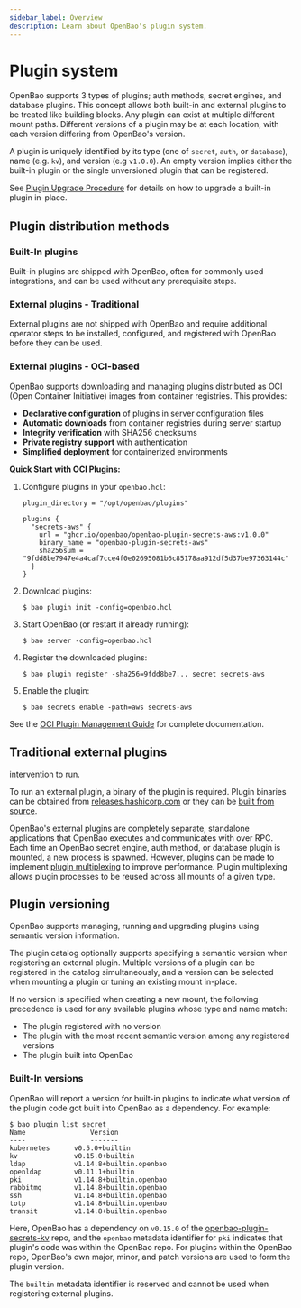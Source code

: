 ```yaml
---
sidebar_label: Overview
description: Learn about OpenBao's plugin system.
---
```



# Plugin system

OpenBao supports 3 types of plugins; auth methods, secret engines, and database
plugins. This concept allows both built-in and external plugins to be treated
like building blocks. Any plugin can exist at multiple different mount paths.
Different versions of a plugin may be at each location, with each version differing
from OpenBao's version.

A plugin is uniquely identified by its type (one of `secret`, `auth`, or
`database`), name (e.g. `kv`), and version (e.g `v1.0.0`). An empty version
implies either the built-in plugin or the single unversioned plugin that can
be registered.

See [Plugin Upgrade Procedure](/docs/upgrading/plugins#plugin-upgrade-procedure)
for details on how to upgrade a built-in plugin in-place.

## Plugin distribution methods

### Built-In plugins

Built-in plugins are shipped with OpenBao, often for commonly used integrations,
and can be used without any prerequisite steps.

### External plugins - Traditional

External plugins are not shipped with OpenBao and require additional operator
steps to be installed, configured, and registered with OpenBao before they can be
used.

### External plugins - OCI-based

OpenBao supports downloading and managing plugins distributed as OCI (Open Container Initiative) images from container registries. This provides:

- **Declarative configuration** of plugins in server configuration files
- **Automatic downloads** from container registries during server startup
- **Integrity verification** with SHA256 checksums  
- **Private registry support** with authentication
- **Simplified deployment** for containerized environments

**Quick Start with OCI Plugins:**

1. Configure plugins in your `openbao.hcl`:
   ```hcl
   plugin_directory = "/opt/openbao/plugins"
   
   plugins {
     "secrets-aws" {
       url = "ghcr.io/openbao/openbao-plugin-secrets-aws:v1.0.0"
       binary_name = "openbao-plugin-secrets-aws"
       sha256sum = "9fdd8be7947e4a4caf7cce4f0e02695081b6c85178aa912df5d37be97363144c"
     }
   }
   ```

2. Download plugins:
   ```shell-session
   $ bao plugin init -config=openbao.hcl
   ```

3. Start OpenBao (or restart if already running):
   ```shell-session  
   $ bao server -config=openbao.hcl
   ```

4. Register the downloaded plugins:
   ```shell-session
   $ bao plugin register -sha256=9fdd8be7... secret secrets-aws
   ```

5. Enable the plugin:
   ```shell-session
   $ bao secrets enable -path=aws secrets-aws
   ```

See the [OCI Plugin Management Guide](/docs/plugins/oci-plugins) for complete documentation.

## Traditional external plugins
intervention to run.

To run an external plugin, a binary of the plugin is required. Plugin
binaries can be obtained from [releases.hashicorp.com](https://releases.hashicorp.com/)
or they can be [built from source](/docs/plugins/plugin-development#building-a-plugin-from-source).

OpenBao's external plugins are completely separate, standalone applications that
OpenBao executes and communicates with over RPC. Each time an OpenBao secret engine,
auth method, or database plugin is mounted, a new process is spawned. However,
plugins can be made to implement [plugin multiplexing](/docs/plugins/plugin-architecture#plugin-multiplexing)
to improve performance. Plugin multiplexing allows plugin processes to be
reused across all mounts of a given type.

## Plugin versioning

OpenBao supports managing, running and upgrading plugins using semantic version
information.

The plugin catalog optionally supports specifying a semantic version when
registering an external plugin. Multiple versions of a plugin can be registered
in the catalog simultaneously, and a version can be selected when mounting a
plugin or tuning an existing mount in-place.

If no version is specified when creating a new mount, the following precedence is used
for any available plugins whose type and name match:

* The plugin registered with no version
* The plugin with the most recent semantic version among any registered versions
* The plugin built into OpenBao

### Built-In versions

OpenBao will report a version for built-in plugins to indicate what version of the
plugin code got built into OpenBao as a dependency. For example:

```shell-session
$ bao plugin list secret
Name                Version
----                -------
kubernetes      v0.5.0+builtin
kv              v0.15.0+builtin
ldap            v1.14.8+builtin.openbao
openldap        v0.11.1+builtin
pki             v1.14.8+builtin.openbao
rabbitmq        v1.14.8+builtin.openbao
ssh             v1.14.8+builtin.openbao
totp            v1.14.8+builtin.openbao
transit         v1.14.8+builtin.openbao
```

Here, OpenBao has a dependency on `v0.15.0` of the [openbao-plugin-secrets-kv](https://github.com/openbao/openbao-plugin-secrets-kv)
repo, and the `openbao` metadata identifier for `pki` indicates that plugin's code was
within the OpenBao repo. For plugins within the OpenBao repo, OpenBao's own major, minor,
and patch versions are used to form the plugin version.

The `builtin` metadata identifier is reserved and cannot be used when registering
external plugins.
